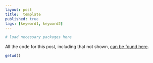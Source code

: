 ```yaml
--- 
layout: post 
title:  template 
published: true 
tags: [keyword1, keyword2] 
---
```


```r
# load necessary packages here
```

All the code for this post, including that not shown, [can be found here](github.com/atyre2/atyre2.github.io/_drafts/post-template.Rmd).

```r
getwd()
```

